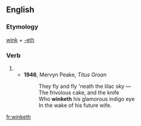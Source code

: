 ==English==

===Etymology===
[[wink]] + [[-eth]]

===Verb===
{{en-verb form}}

# {{archaic third-person singular of|wink}}
#* '''1946''', Mervyn Peake, ''Titus Groan''
#*: They fly and fly 'neath the lilac sky &mdash;<br>The frivolous cake, and the knife<br>Who '''winketh''' his glamorous indigo eye<br>In the wake of his future wife.

[[fr:winketh]]